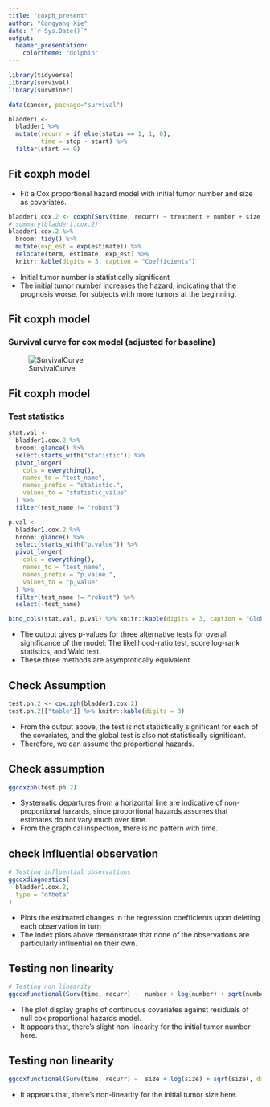 ```yaml
---
title: "coxph_present"
author: "Congyang Xie"
date: "`r Sys.Date()`"
output:
  beamer_presentation:
    colortheme: "dolphin"
---
```


```r
library(tidyverse)
library(survival)
library(survminer)
```

```r
data(cancer, package="survival")
```


```r
bladder1 <-
  bladder1 %>%
  mutate(recurr = if_else(status == 1, 1, 0),
         time = stop - start) %>%
  filter(start == 0)
```


## Fit coxph model

- Fit a Cox proportional hazard model with initial tumor number and size as covariates.

```r
bladder1.cox.2 <- coxph(Surv(time, recurr) ~ treatment + number + size, data = bladder1)
# summary(bladder1.cox.2)
bladder1.cox.2 %>%  
  broom::tidy() %>% 
  mutate(exp_est = exp(estimate)) %>% 
  relocate(term, estimate, exp_est) %>% 
  knitr::kable(digits = 3, caption = "Coefficients")
```

- Initial tumor number is statistically significant
- The initial tumor number increases the hazard, indicating that the prognosis worse, for subjects with more tumors at the beginning.

## Fit coxph model

### Survival curve for cox model (adjusted for baseline)

![SurvivalCurve]("IMG_0635.PNG")

## Fit coxph model

### Test statistics

```r
stat.val <-
  bladder1.cox.2 %>%
  broom::glance() %>%
  select(starts_with("statistic")) %>%
  pivot_longer(
    cols = everything(),
    names_to = "test_name",
    names_prefix = "statistic.",
    values_to = "statistic_value"
  ) %>%
  filter(test_name != "robust")

p.val <-
  bladder1.cox.2 %>%
  broom::glance() %>%
  select(starts_with("p.value")) %>%
  pivot_longer(
    cols = everything(),
    names_to = "test_name",
    names_prefix = "p.value.",
    values_to = "p_value"
  ) %>%
  filter(test_name != "robust") %>%
  select(-test_name)

bind_cols(stat.val, p.val) %>% knitr::kable(digits = 3, caption = "Global statistical significance")
```

- The output gives p-values for three alternative tests for overall significance of the model: The likelihood-ratio test, score log-rank statistics, and Wald test.
- These three methods are asymptotically equivalent

## Check Assumption

```r
test.ph.2 <- cox.zph(bladder1.cox.2)
test.ph.2[["table"]] %>% knitr::kable(digits = 3)
```

- From the output above, the test is not statistically significant for each of the covariates, and the global test is also not statistically significant. 
- Therefore, we can assume the proportional hazards.

## Check assumption

```r
ggcoxzph(test.ph.2)
```

- Systematic departures from a horizontal line are indicative of non-proportional hazards, since proportional hazards assumes that estimates do not vary much over time.
- From the graphical inspection, there is no pattern with time.

## check influential observation

```r
# Testing influential observations
ggcoxdiagnostics(
  bladder1.cox.2,
  type = "dfbeta"
)
```

- Plots the estimated changes in the regression coefficients upon deleting each observation in turn
- The index plots above demonstrate that none of the observations are particularly influential on their own.

## Testing non linearity

```r
# Testing non linearity
ggcoxfunctional(Surv(time, recurr) ~  number + log(number) + sqrt(number), data = bladder1)
```

- The plot display graphs of continuous covariates against residuals of null cox proportional hazards model. 
- It appears that, there's slight non-linearity for the initial tumor number here.

## Testing non linearity

```r
ggcoxfunctional(Surv(time, recurr) ~  size + log(size) + sqrt(size), data = bladder1)
```

- It appears that, there's non-linearity for the initial tumor size here.